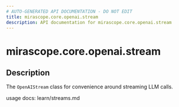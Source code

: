 ```yaml
---
# AUTO-GENERATED API DOCUMENTATION - DO NOT EDIT
title: mirascope.core.openai.stream
description: API documentation for mirascope.core.openai.stream
---
```


# mirascope.core.openai.stream

<ApiType type="Module" />

## Description

The `OpenAIStream` class for convenience around streaming LLM calls.

usage docs: learn/streams.md



